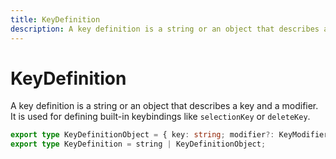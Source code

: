 ```yaml
---
title: KeyDefinition
description: A key definition is a string or an object that describes a key and a modifier.
---
```



# KeyDefinition

A key definition is a string or an object that describes a key and a modifier. It is used for defining built-in keybindings like `selectionKey` or `deleteKey`.

```ts
export type KeyDefinitionObject = { key: string; modifier?: KeyModifier };
export type KeyDefinition = string | KeyDefinitionObject;
```
